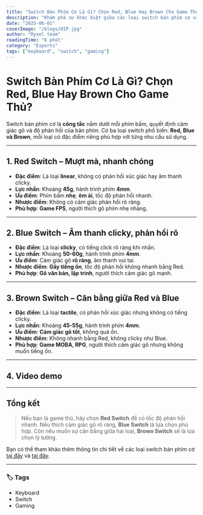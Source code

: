 ---
title: "Switch Bàn Phím Cơ Là Gì? Chọn Red, Blue Hay Brown Cho Game Thủ?"
description: "Khám phá sự khác biệt giữa các loại switch bàn phím cơ và chọn loại phù hợp nhất cho game thủ."
date: "2025-06-01"
coverImage: "/blogs/OIP.jpg"
author: "Ryxel team"
readingTime: "6 phút"
category: "Esports"
tags: ["keyboard", "switch", "gaming"]
---


# Switch Bàn Phím Cơ Là Gì? Chọn Red, Blue Hay Brown Cho Game Thủ?

Switch bàn phím cơ là **công tắc** nằm dưới mỗi phím bấm, quyết định cảm giác gõ và độ phản hồi của bàn phím. Có ba loại switch phổ biến: **Red, Blue và Brown**, mỗi loại có đặc điểm riêng phù hợp với từng nhu cầu sử dụng.

---

## 1. Red Switch – Mượt mà, nhanh chóng

- **Đặc điểm**: Là loại **linear**, không có phản hồi xúc giác hay âm thanh clicky.
- **Lực nhấn**: Khoảng **45g**, hành trình phím **4mm**.
- **Ưu điểm**: Phím bấm **nhẹ**, **êm ái**, tốc độ phản hồi nhanh.
- **Nhược điểm**: Không có cảm giác phản hồi rõ ràng.
- **Phù hợp**: **Game FPS**, người thích gõ phím nhẹ nhàng.

---

## 2. Blue Switch – Âm thanh clicky, phản hồi rõ

- **Đặc điểm**: Là loại **clicky**, có tiếng click rõ ràng khi nhấn.
- **Lực nhấn**: Khoảng **50-60g**, hành trình phím **4mm**.
- **Ưu điểm**: Cảm giác gõ **rõ ràng**, âm thanh vui tai.
- **Nhược điểm**: **Gây tiếng ồn**, tốc độ phản hồi không nhanh bằng Red.
- **Phù hợp**: **Gõ văn bản, lập trình**, người thích cảm giác gõ mạnh.

---

## 3. Brown Switch – Cân bằng giữa Red và Blue

- **Đặc điểm**: Là loại **tactile**, có phản hồi xúc giác nhưng không có tiếng clicky.
- **Lực nhấn**: Khoảng **45-55g**, hành trình phím **4mm**.
- **Ưu điểm**: **Cảm giác gõ tốt**, không quá ồn.
- **Nhược điểm**: Không nhanh bằng Red, không clicky như Blue.
- **Phù hợp**: **Game MOBA, RPG**, người thích cảm giác gõ nhưng không muốn tiếng ồn.

---

## 4. Video demo

<YoutubeEmbed videoId="dQw4w9WgXcQ" />

---

## Tổng kết

> Nếu bạn là game thủ, hãy chọn **Red Switch** để có tốc độ phản hồi nhanh. Nếu thích cảm giác gõ rõ ràng, **Blue Switch** là lựa chọn phù hợp. Còn nếu muốn sự cân bằng giữa hai loại, **Brown Switch** sẽ là lựa chọn lý tưởng.

Bạn có thể tham khảo thêm thông tin chi tiết về các loại switch bàn phím cơ [tại đây](https://digitechjsc.net/so-sanh-cac-loai-switch/) và [tại đây](https://zadez.vn/blogs/ban-phim-gaming-co-switch-red-va-blue-su-khac-biet-va-uu-nhuoc-diem-177).

---

### 🏷️ Tags

- Keyboard
- Switch
- Gaming
